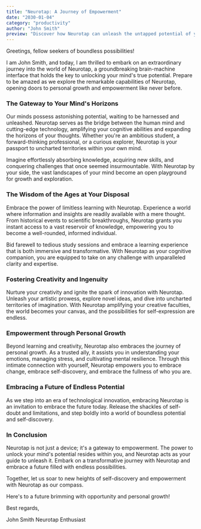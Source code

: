 ```yaml
---
title: "Neurotap: A Journey of Empowerment"
date: "2030-01-04"
category: "productivity"
author: "John Smith"
preview: "Discover how Neurotap can unleash the untapped potential of your mind, empowering you to reach new heights of personal growth and innovation."
---
```


Greetings, fellow seekers of boundless possibilities!

I am John Smith, and today, I am thrilled to embark on an extraordinary journey into the world of Neurotap, a groundbreaking brain-machine interface that holds the key to unlocking your mind's true potential. Prepare to be amazed as we explore the remarkable capabilities of Neurotap, opening doors to personal growth and empowerment like never before.

### The Gateway to Your Mind's Horizons

Our minds possess astonishing potential, waiting to be harnessed and unleashed. Neurotap serves as the bridge between the human mind and cutting-edge technology, amplifying your cognitive abilities and expanding the horizons of your thoughts. Whether you're an ambitious student, a forward-thinking professional, or a curious explorer, Neurotap is your passport to uncharted territories within your own mind.

Imagine effortlessly absorbing knowledge, acquiring new skills, and conquering challenges that once seemed insurmountable. With Neurotap by your side, the vast landscapes of your mind become an open playground for growth and exploration.

### The Wisdom of the Ages at Your Disposal

Embrace the power of limitless learning with Neurotap. Experience a world where information and insights are readily available with a mere thought. From historical events to scientific breakthroughs, Neurotap grants you instant access to a vast reservoir of knowledge, empowering you to become a well-rounded, informed individual.

Bid farewell to tedious study sessions and embrace a learning experience that is both immersive and transformative. With Neurotap as your cognitive companion, you are equipped to take on any challenge with unparalleled clarity and expertise.

### Fostering Creativity and Ingenuity

Nurture your creativity and ignite the spark of innovation with Neurotap. Unleash your artistic prowess, explore novel ideas, and dive into uncharted territories of imagination. With Neurotap amplifying your creative faculties, the world becomes your canvas, and the possibilities for self-expression are endless.

### Empowerment through Personal Growth

Beyond learning and creativity, Neurotap also embraces the journey of personal growth. As a trusted ally, it assists you in understanding your emotions, managing stress, and cultivating mental resilience. Through this intimate connection with yourself, Neurotap empowers you to embrace change, embrace self-discovery, and embrace the fullness of who you are.

### Embracing a Future of Endless Potential

As we step into an era of technological innovation, embracing Neurotap is an invitation to embrace the future today. Release the shackles of self-doubt and limitations, and step boldly into a world of boundless potential and self-discovery.

### In Conclusion

Neurotap is not just a device; it's a gateway to empowerment. The power to unlock your mind's potential resides within you, and Neurotap acts as your guide to unleash it. Embark on a transformative journey with Neurotap and embrace a future filled with endless possibilities.

Together, let us soar to new heights of self-discovery and empowerment with Neurotap as our compass.

Here's to a future brimming with opportunity and personal growth!

Best regards,

John Smith
Neurotap Enthusiast
